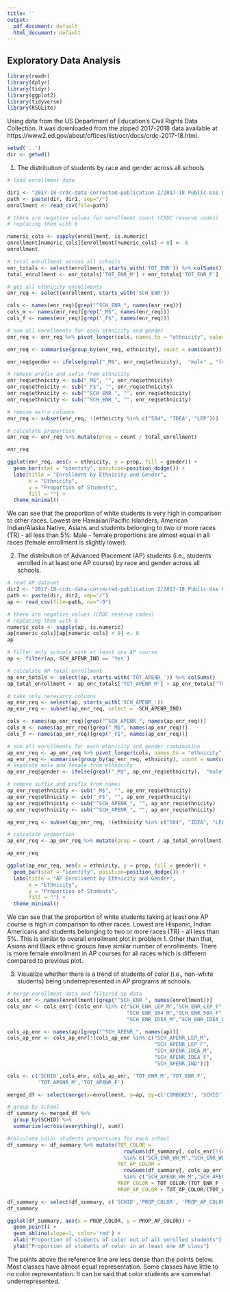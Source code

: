 ```yaml
---
title: ''
output:
  pdf_document: default
  html_document: default
---
```


## Exploratory Data Analysis

```r
library(readr)
library(dplyr)
library(tidyr)
library(ggplot2)
library(tidyverse)
library(RSQLite)
```


Using data from the US Department of Education’s Civil Rights Data Collection. It was downloaded from the zipped 2017-2018 data available at https://www2.ed.gov/about/offices/list/ocr/docs/crdc-2017-18.html.

```r
setwd('..')
dir <- getwd()
```

1. The distribution of students by race and gender across all schools

```r
# load enrollment data

dir1 <- "2017-18-crdc-data-corrected-publication 2/2017-18 Public-Use Files/Data/SCH/CRDC/CSV/Enrollment.csv"
path <- paste(dir, dir1, sep="/")
enrollment <- read_csv(file=path)
```
```r

# there are negative values for enrollment count (CRDC reserve codes) 
# replacing them with 0 

numeric_cols <- sapply(enrollment, is.numeric)
enrollment[numeric_cols][enrollment[numeric_cols] < 0] <- 0
enrollment
```


```r
# total enrollment across all schools
enr_totals <- select(enrollment, starts_with('TOT_ENR')) %>% colSums()
total_enrollment <- enr_totals['TOT_ENR_M'] + enr_totals['TOT_ENR_F']
```


```r
# get all ethnicity enrollments
enr_req <- select(enrollment, starts_with('SCH_ENR')) 

cols <- names(enr_req)[grep("^SCH_ENR_", names(enr_req))]
cols_m <- names(enr_req)[grep("_M$", names(enr_req))]
cols_f <- names(enr_req)[grep("_F$", names(enr_req))]

# sum all enrollments for each ethnicity and gender
enr_req <- enr_req %>% pivot_longer(cols, names_to = "ethnicity", values_to = "count")

enr_req <- summarise(group_by(enr_req, ethnicity), count = sum(count))

enr_req$gender <- ifelse(grepl("_M$", enr_req$ethnicity),  "male" , "female")

# remove prefix and sufix from ethnicity
enr_req$ethnicity <- sub("_M$", "", enr_req$ethnicity)
enr_req$ethnicity <- sub("_F$", "", enr_req$ethnicity)
enr_req$ethnicity <- sub("^SCH_ENR_", "", enr_req$ethnicity)
enr_req$ethnicity <- sub("^SCH_ENR_", "", enr_req$ethnicity)

# remove extra columns
enr_req <- subset(enr_req, !(ethnicity %in% c("504", "IDEA", "LEP")))

# calculate proportion
enr_req <- enr_req %>% mutate(prop = count / total_enrollment)

enr_req
```

```r
ggplot(enr_req, aes(x = ethnicity, y = prop, fill = gender)) +
  geom_bar(stat = "identity", position=position_dodge()) +
  labs(title = "Enrollment by Ethnicity and Gender",
       x = "Ethnicity",
       y = "Proportion of Students",
       fill = "") +
  theme_minimal()
```
We can see that the proportion of white students is very high in comparison to other races. Lowest are Hawaiian/Pacific Islanders, American Indian/Alaska Native, Asians and students belonging to two or more races (TR) - all less than 5%. Male - female proportions are almost equal in all races (female enrollment is slightly lower).

2. The distribution of Advanced Placement (AP) students (i.e., students enrolled in at least one AP course) by race and gender across all schools.

```r
# read AP dataset
dir2 <- "2017-18-crdc-data-corrected-publication 2/2017-18 Public-Use Files/Data/SCH/CRDC/CSV/Advanced Placement.csv"
path <- paste(dir, dir2, sep="/")
ap <- read_csv(file=path, na="-9")

# there are negative values (CRDC reserve codes) 
# replacing them with 0 
numeric_cols <- sapply(ap, is.numeric)
ap[numeric_cols][ap[numeric_cols] < 0] <- 0
ap
```

```r
# filter only schools with at least one AP course
ap <- filter(ap, SCH_APENR_IND == 'Yes')

# calculate AP total enrollment
ap_enr_totals <- select(ap, starts_with('TOT_APENR_')) %>% colSums()
ap_total_enrollment <- ap_enr_totals['TOT_APENR_M'] + ap_enr_totals['TOT_APENR_F']

# take only necesarry columns
ap_enr_req <- select(ap, starts_with('SCH_APENR_')) 
ap_enr_req <- subset(ap_enr_req, select = -SCH_APENR_IND)

cols <- names(ap_enr_req)[grep("^SCH_APENR_", names(ap_enr_req))]
cols_m <- names(ap_enr_req)[grep("_M$", names(ap_enr_req))]
cols_f <- names(ap_enr_req)[grep("_F$", names(ap_enr_req))]

# sum all enrollments for each ethnicity and gender combination
ap_enr_req <- ap_enr_req %>% pivot_longer(cols, names_to = "ethnicity", values_to = "count")
ap_enr_req <- summarise(group_by(ap_enr_req, ethnicity), count = sum(count))
# separate male and female from ethnicity
ap_enr_req$gender <- ifelse(grepl("_M$", ap_enr_req$ethnicity),  "male" , "female")

# remove suffix and prefix from names
ap_enr_req$ethnicity <- sub("_M$", "", ap_enr_req$ethnicity)
ap_enr_req$ethnicity <- sub("_F$", "", ap_enr_req$ethnicity)
ap_enr_req$ethnicity <- sub("^SCH_APENR_", "", ap_enr_req$ethnicity)
ap_enr_req$ethnicity <- sub("^SCH_APENR_", "", ap_enr_req$ethnicity)

ap_enr_req <- subset(ap_enr_req, !(ethnicity %in% c("504", "IDEA", "LEP")))

# calculate proportion
ap_enr_req <- ap_enr_req %>% mutate(prop = count / ap_total_enrollment)

ap_enr_req
```

```r
ggplot(ap_enr_req, aes(x = ethnicity, y = prop, fill = gender)) +
  geom_bar(stat = "identity", position=position_dodge()) +
  labs(title = "AP Enrollment by Ethnicity and Gender",
       x = "Ethnicity",
       y = "Proportion of Students",
       fill = "") +
  theme_minimal()
```

We can see that the proportion of white students taking at least one AP course is high in comparison to other races. Lowest are Hispanic, Indian Americans and students belonging to two or more races (TR) - all less than 5%. This is similar to overall enrollment plot in problem 1. Other than that, Asians and Black ethnic groups have similar number of enrollments. There is more female enrollment in AP courses for all races which is different compared to previous plot.

3. Visualize whether there is a trend of students of color (i.e., non-white students) being underrepresented in AP programs at schools.

```r

# merge enrollment data and filtered ap data
cols_enr <- names(enrollment)[grep("^SCH_ENR_", names(enrollment))]
cols_enr <- cols_enr[!(cols_enr %in% c("SCH_ENR_LEP_M","SCH_ENR_LEP_F",
                                       "SCH_ENR_504_M","SCH_ENR_504_F",
                                       "SCH_ENR_IDEA_M","SCH_ENR_IDEA_F"))]

cols_ap_enr <- names(ap)[grep("^SCH_APENR_", names(ap))]
cols_ap_enr <- cols_ap_enr[!(cols_ap_enr %in% c("SCH_APENR_LEP_M",
                                                "SCH_APENR_LEP_F",
                                                "SCH_APENR_IDEA_M",
                                                "SCH_APENR_IDEA_F",
                                                "SCH_APENR_IND"))]

cols <- c('SCHID',cols_enr, cols_ap_enr, 'TOT_ENR_M','TOT_ENR_F',
          'TOT_APENR_M','TOT_APENR_F')

merged_df <- select(merge(x=enrollment, y=ap, by=c('COMBOKEY', 'SCHID')), cols)

# group by school
df_summary <- merged_df %>% 
  group_by(SCHID) %>% 
  summarize(across(everything(), sum))

#calculate color students proportions for each school
df_summary <- df_summary %>% mutate(TOT_COLOR = 
                                      rowSums(df_summary[, cols_enr[!(cols_enr 
                                      %in% c("SCH_ENR_WH_M","SCH_ENR_WH_F"))]]),
                                    TOT_AP_COLOR = 
                                      rowSums(df_summary[, cols_ap_enr[!(cols_ap_enr 
                                      %in% c("SCH_APENR_WH_M","SCH_APENR_WH_F"))]]),
                                    PROP_COLOR = TOT_COLOR/(TOT_ENR_F + TOT_ENR_M),
                                    PROP_AP_COLOR = TOT_AP_COLOR/(TOT_APENR_F + TOT_APENR_M))

df_summary <- select(df_summary, c('SCHID','PROP_COLOR', 'PROP_AP_COLOR'))
df_summary
```


```r
ggplot(df_summary, aes(x = PROP_COLOR, y = PROP_AP_COLOR)) +
  geom_point() +
  geom_abline(slope=1, color='red') +
  xlab("Proportion of students of color out of all enrolled students") +
  ylab("Proportion of students of color in at least one AP class")
```
The points above the reference line are less dense than the points below. Most classes have almost equal representation. Some classes have little to no color representation. It can be said that color students are somewhat underrepresented.


